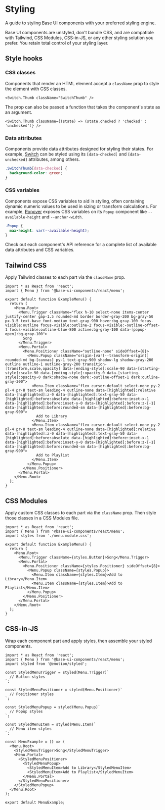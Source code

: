 # Styling

<Subtitle>A guide to styling Base UI components with your preferred styling engine.</Subtitle>
<Meta
  name="description"
  content="Learn how to style Base UI components with your preferred styling engine."
/>

Base UI components are unstyled, don't bundle CSS, and are compatible with Tailwind, CSS Modules, CSS-in-JS, or any other styling solution you prefer.
You retain total control of your styling layer.

## Style hooks

### CSS classes

Components that render an HTML element accept a `className` prop to style the element with CSS classes.

```tsx title="switch.tsx"
<Switch.Thumb className="SwitchThumb" />
```

The prop can also be passed a function that takes the component's state as an argument.

```tsx title="switch.tsx"
<Switch.Thumb className={(state) => (state.checked ? 'checked' : 'unchecked')} />
```

### Data attributes

Components provide data attributes designed for styling their states. For example, [Switch](/react/components/switch) can be styled using its `[data-checked]` and `[data-unchecked]` attributes, among others.

```css title="switch.css"
.SwitchThumb[data-checked] {
  background-color: green;
}
```

### CSS variables

Components expose CSS variables to aid in styling, often containing dynamic numeric values to be used in sizing or transform calculations. For example, [Popover](/react/components/popover) exposes CSS variables on its `Popup` component like `--available-height` and `--anchor-width`.

```css title="popover.css"
.Popup {
  max-height: var(--available-height);
}
```

Check out each component's API reference for a complete list of available data attributes and CSS variables.

## Tailwind CSS

Apply Tailwind classes to each part via the `className` prop.

```tsx title="menu.tsx"
import * as React from 'react';
import { Menu } from '@base-ui-components/react/menu';

export default function ExampleMenu() {
  return (
    <Menu.Root>
      <Menu.Trigger className="flex h-10 select-none items-center justify-center gap-1.5 rounded-md border border-gray-200 bg-gray-50 px-3.5 text-base font-medium text-gray-900 hover:bg-gray-100 focus-visible:outline focus-visible:outline-2 focus-visible:-outline-offset-1 focus-visible:outline-blue-800 active:bg-gray-100 data-[popup-open]:bg-gray-100">
        Song
      </Menu.Trigger>
      <Menu.Portal>
        <Menu.Positioner className="outline-none" sideOffset={8}>
          <Menu.Popup className="origin-[var(--transform-origin)] rounded-md bg-[canvas] py-1 text-gray-900 shadow-lg shadow-gray-200 outline outline-1 outline-gray-200 transition-[transform,scale,opacity] data-[ending-style]:scale-90 data-[starting-style]:scale-90 data-[ending-style]:opacity-0 data-[starting-style]:opacity-0 dark:shadow-none dark:-outline-offset-1 dark:outline-gray-300">
            <Menu.Item className="flex cursor-default select-none py-2 pl-4 pr-8 text-sm leading-4 outline-none data-[highlighted]:relative data-[highlighted]:z-0 data-[highlighted]:text-gray-50 data-[highlighted]:before:absolute data-[highlighted]:before:inset-x-1 data-[highlighted]:before:inset-y-0 data-[highlighted]:before:z-[-1] data-[highlighted]:before:rounded-sm data-[highlighted]:before:bg-gray-900">
              Add to Library
            </Menu.Item>
            <Menu.Item className="flex cursor-default select-none py-2 pl-4 pr-8 text-sm leading-4 outline-none data-[highlighted]:relative data-[highlighted]:z-0 data-[highlighted]:text-gray-50 data-[highlighted]:before:absolute data-[highlighted]:before:inset-x-1 data-[highlighted]:before:inset-y-0 data-[highlighted]:before:z-[-1] data-[highlighted]:before:rounded-sm data-[highlighted]:before:bg-gray-900">
              Add to Playlist
            </Menu.Item>
          </Menu.Popup>
        </Menu.Positioner>
      </Menu.Portal>
    </Menu.Root>
  );
}
```

## CSS Modules

Apply custom CSS classes to each part via the `className` prop.
Then style those classes in a CSS Modules file.

```tsx title="menu.tsx"
import * as React from 'react';
import { Menu } from '@base-ui-components/react/menu';
import styles from './menu.module.css';

export default function ExampleMenu() {
  return (
    <Menu.Root>
      <Menu.Trigger className={styles.Button}>Song</Menu.Trigger>
      <Menu.Portal>
        <Menu.Positioner className={styles.Positioner} sideOffset={8}>
          <Menu.Popup className={styles.Popup}>
            <Menu.Item className={styles.Item}>Add to Library</Menu.Item>
            <Menu.Item className={styles.Item}>Add to Playlist</Menu.Item>
          </Menu.Popup>
        </Menu.Positioner>
      </Menu.Portal>
    </Menu.Root>
  );
}
```

## CSS-in-JS

Wrap each component part and apply styles, then assemble your styled components.

```tsx title="menu.tsx"
import * as React from 'react';
import { Menu } from '@base-ui-components/react/menu';
import styled from '@emotion/styled';

const StyledMenuTrigger = styled(Menu.Trigger)`
  // Button styles
`;

const StyledMenuPositioner = styled(Menu.Positioner)`
  // Positioner styles
`;

const StyledMenuPopup = styled(Menu.Popup)`
  // Popup styles
`;

const StyledMenuItem = styled(Menu.Item)`
  // Menu item styles
`;

const MenuExample = () => (
  <Menu.Root>
    <StyledMenuTrigger>Song</StyledMenuTrigger>
    <Menu.Portal>
      <StyledMenuPositioner>
        <StyledMenuPopup>
          <StyledMenuItem>Add to Library</StyledMenuItem>
          <StyledMenuItem>Add to Playlist</StyledMenuItem>
        </Menu.Portal>
      </StyledMenuPositioner>
    </StyledMenuPopup>
  </Menu.Root>
);

export default MenuExample;
```
